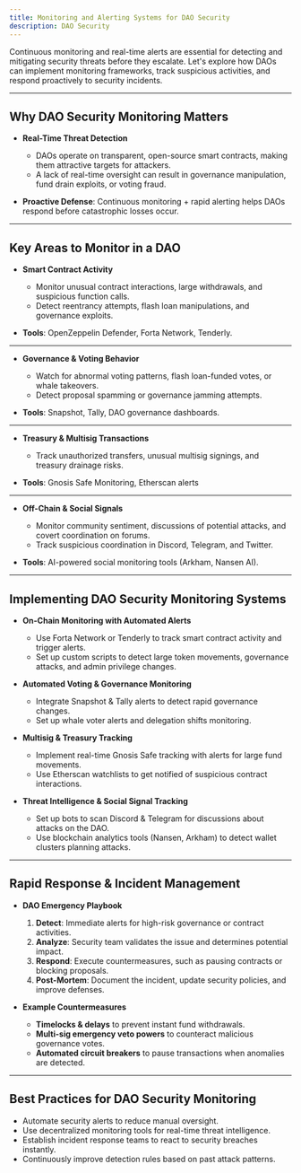 ```yaml
---
title: Monitoring and Alerting Systems for DAO Security
description: DAO Security
---
```


Continuous monitoring and real-time alerts are essential for detecting and mitigating security threats before they escalate. Let's explore how DAOs can implement monitoring frameworks, track suspicious activities, and respond proactively to security incidents.  

---

## **Why DAO Security Monitoring Matters**  

- **Real-Time Threat Detection**  
  - DAOs operate on transparent, open-source smart contracts, making them attractive targets for attackers.  
  - A lack of real-time oversight can result in governance manipulation, fund drain exploits, or voting fraud.  

- **Proactive Defense**: Continuous monitoring + rapid alerting helps DAOs respond before catastrophic losses occur.  

---

## **Key Areas to Monitor in a DAO**  

- **Smart Contract Activity**  
  - Monitor unusual contract interactions, large withdrawals, and suspicious function calls.  
  - Detect reentrancy attempts, flash loan manipulations, and governance exploits.  

- **Tools**: OpenZeppelin Defender, Forta Network, Tenderly.  

---

- **Governance & Voting Behavior**  
  - Watch for abnormal voting patterns, flash loan-funded votes, or whale takeovers.  
  - Detect proposal spamming or governance jamming attempts.  

- **Tools**: Snapshot, Tally, DAO governance dashboards.  

---

- **Treasury & Multisig Transactions**  
  - Track unauthorized transfers, unusual multisig signings, and treasury drainage risks.  

- **Tools**: Gnosis Safe Monitoring, Etherscan alerts  

---

- **Off-Chain & Social Signals**  
  - Monitor community sentiment, discussions of potential attacks, and covert coordination on forums.  
  - Track suspicious coordination in Discord, Telegram, and Twitter.  

- **Tools**: AI-powered social monitoring tools (Arkham, Nansen AI).  

---

## **Implementing DAO Security Monitoring Systems**  

- **On-Chain Monitoring with Automated Alerts**  
  - Use Forta Network or Tenderly to track smart contract activity and trigger alerts.  
  - Set up custom scripts to detect large token movements, governance attacks, and admin privilege changes.  

- **Automated Voting & Governance Monitoring**  
  - Integrate Snapshot & Tally alerts to detect rapid governance changes.  
  - Set up whale voter alerts and delegation shifts monitoring.  

- **Multisig & Treasury Tracking**  
  - Implement real-time Gnosis Safe tracking with alerts for large fund movements.  
  - Use Etherscan watchlists to get notified of suspicious contract interactions.  

- **Threat Intelligence & Social Signal Tracking**  
  - Set up bots to scan Discord & Telegram for discussions about attacks on the DAO.  
  - Use blockchain analytics tools (Nansen, Arkham) to detect wallet clusters planning attacks.  

---

## **Rapid Response & Incident Management**  

- **DAO Emergency Playbook**  
    1. **Detect**: Immediate alerts for high-risk governance or contract activities.  
    2. **Analyze**: Security team validates the issue and determines potential impact.  
    3. **Respond**: Execute countermeasures, such as pausing contracts or blocking proposals.  
    4. **Post-Mortem**: Document the incident, update security policies, and improve defenses.  

- **Example Countermeasures**  
  - **Timelocks & delays** to prevent instant fund withdrawals.  
  - **Multi-sig emergency veto powers** to counteract malicious governance votes.  
  - **Automated circuit breakers** to pause transactions when anomalies are detected.  

---

## **Best Practices for DAO Security Monitoring**  

- Automate security alerts to reduce manual oversight.  
- Use decentralized monitoring tools for real-time threat intelligence.  
- Establish incident response teams to react to security breaches instantly.  
- Continuously improve detection rules based on past attack patterns.  

